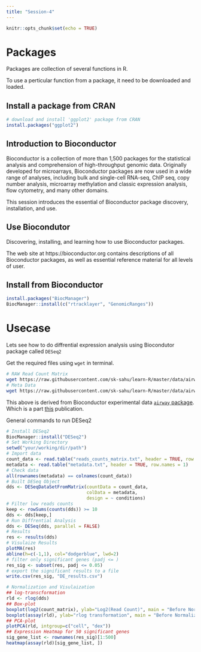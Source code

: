```yaml
---
title: "Session-4"
---
```


```r
knitr::opts_chunk$set(echo = TRUE)
```

# Packages

Packages are collection of several functions in R.

To use a perticular function from a package, it need to be downloaded and loaded.

## Install a package from CRAN
```r
# download and install 'ggplot2' package from CRAN
install.packages("ggplot2")
```

## Introduction to Bioconductor
Bioconductor is a collection of more than 1,500 packages for the statistical analysis and comprehension of high-throughput genomic data. Originally developed for microarrays, Bioconductor packages are now used in a wide range of analyses, including bulk and single-cell RNA-seq, ChIP seq, copy number analysis, microarray methylation and classic expression analysis, flow cytometry, and many other domains.

This session introduces the essential of Bioconductor package discovery, installation, and use.

## Use Biocondutor
Discovering, installing, and learning how to use Bioconductor packages.

The web site at https://bioconductor.org contains descriptions of all Bioconductor packages, as well as essential reference material for all levels of user.

## Install from Bioconductor
```r
install.packages("BiocManager")
BiocManager::install(c("rtracklayer", "GenomicRanges"))
```

# Usecase
Lets see how to do diffrential expression analysis using Biocondutor package called `DESeq2`

Get the required files using `wget` in terminal.
```bash
# RAW Read Count Matrix
wget https://raw.githubusercontent.com/sk-sahu/learn-R/master/data/airway_count_matrix.txt
# Meta Data
wget https://raw.githubusercontent.com/sk-sahu/learn-R/master/data/airway_metadata.txt
```

This above is derived from Bioconductor experimental data [`airway` package](https://bioconductor.org/packages/release/data/experiment/html/airway.html). Which is a part [this](http://www.ncbi.nlm.nih.gov/pubmed/24926665) publication.

General commands to run DESeq2
```r
# Install DESeq2
BiocManager::install("DESeq2")
# Set Working Directory
setwd("your/working/dir/path")
# Import data
count_data <- read.table("reads_counts_matrix.txt", header = TRUE, row.names = 1)
metadata <- read.table("metadata.txt", header = TRUE, row.names = 1)
# Check data
all(rownames(metadata) == colnames(count_data))
# Built DESeq Object
dds <- DESeqDataSetFromMatrix(countData = count_data,
                              colData = metadata,
                              design = ~ conditions)
# Filter low reads counts
keep <- rowSums(counts(dds)) >= 10
dds <- dds[keep,]
# Run Diffrential Analysis
dds <- DESeq(dds, parallel = FALSE)
# Results
res <- results(dds)
# Visulaize Results
plotMA(res)
abline(h=c(-1,1), col="dodgerblue", lwd=2)
# filter only significant genes (padj <= )
res_sig <- subset(res, padj <= 0.05)
# export the significant results to a file
write.csv(res_sig, "DE_results.csv")

# Normalization and Visulaization
## log-transcformation
rld <- rlog(dds)
## Box-plot
boxplot(log2(count_matrix), ylab="Log2(Read Count)", main = "Before Normalization",las=2)
boxplot(assay(rld), ylab="rlog transformation", main = "Before Normalization",las=2)
## PCA-plot
plotPCA(rld, intgroup=c("cell", "dex"))
## Expression Heatmap for 50 significant genes
sig_gene_list <- rownames(res_sig)[1:500]
heatmap(assay(rld)[sig_gene_list, ])
```

